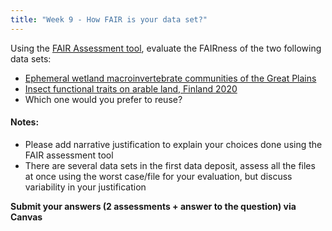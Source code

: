 ```yaml
---
title: "Week 9 - How FAIR is your data set?"
---
```



Using the [FAIR Assessment tool](FAIR_assessment_tool.qmd){target="_blank"}, evaluate the FAIRness of the two following data sets:

- [Ephemeral wetland macroinvertebrate communities of the Great Plains](https://knb.ecoinformatics.org/view/urn%3Auuid%3Ad544dff2-319a-4753-a1f1-48b6e1413285)
- [Insect functional traits on arable land, Finland 2020](https://knb.ecoinformatics.org/view/doi%3A10.5063%2FF11N7ZK5)
- Which one would you prefer to reuse?

#### Notes:

- Please add narrative justification to explain your choices done using the FAIR assessment tool
- There are several data sets in the first data deposit, assess all the files at once using the worst case/file for your evaluation, but discuss variability in your justification


**Submit your answers (2 assessments + answer to the question) via Canvas**